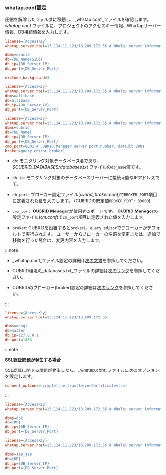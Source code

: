 ### whatap.conf設定

圧縮を解除したフォルダに移動し、_whatap.conf_ファイルを確認します。 _whatap.conf_ ファイルに、プロジェクトのアクセスキー情報、WhaTapサーバー情報、DB接続情報を入力します。

<InDoc product="oracle">

```ini title='whatap.conf'
license={AccessKey}
whatap.server.host=13.124.11.223/13.209.172.35 # WhaTap server information

dbms=oracle
db={DB_Name(SID)}
db_ip={DB_Server_IP}
db_port={DB_Server_Port} 

exclude_background=3
```

</InDoc>

<InDoc product="altibase">

```ini title='whatap.conf'
license={AccessKey}
whatap.server.host=13.124.11.223/13.209.172.35 # WhaTap server information
dbms=altibase
db=altibase
db_ip={DB_Server_IP}
db_port={DB_Server_Port} 
```

</InDoc>

<InDoc product="cubrid">

```ini title='whatap.conf'
license={AccessKey}
whatap.server.host=13.124.11.223/13.209.172.35 # WhaTap server information
dbms=cubrid
db={DB_Name}
db_ip={DB_Server_IP}
db_port={DB_Server_Port} 
cmd_port=8001 # CUBRID Manager server port number, default 8001
broker=query_editor,broker1
```

- `db`: モニタリング対象データベース名であり、
  _$CUBRID_DATABASES/databases.txt_ ファイルの`db_name`値です。

- `db_ip`: モニタリング対象のデータベースサーバーに接続可能なIPアドレスです。

- `db_port`: ブローカー設定ファイル(_cubrid_broker.conf_)で`BROKER_PORT`項目に定義された値を入力します。 (CUBRIDの既定値`BROKER_PORT: 33000`)

- `cms_port`: **CUBRID Manager**が使用するポートです。 **CUBRID Manager**の設定ファイル(_cm.conf_)で`cm_port`項目に定義された値を入力します。

- `broker`: CUBRIDを設置すると`broker1`、`query_editor`でブローカーがデフォルトで実行されます。 ユーザーからブローカーの名前を変更または、追加で移動を行った場合は、変更内容を入力します。

:::note

- _whatap.conf_ファイル設定の詳細は[次の文書](agent-dbx-settings)を参照してください。

- CUBRID環境の_databases.txt_ファイルの詳細は[次のリンク](https://www.cubrid.org/manual/ko/11.0/admin/db_manage.html#databases-txt)を参照してください。

- CUBRIDのブローカー(broker)設定の詳細は[次のリンク](https://www.cubrid.org/manual/ko/11.0/admin/config.html#broker-configuration)を参照してください。

:::

</InDoc>

<InDoc product="mssql">

```ini title="whatap.conf"
license={AccessKey}
whatap.server.host=13.124.11.223/13.209.172.35

dbms=mssql
db=master
db_ip=127.0.0.1
db_port=1433
```

:::note

**SSL認証問題が発生する場合**

SSL認証に関する問題が発生したら、_whatap.conf_ファイルに次のオプションを設定します。

```ini title="whatap.conf"
connect_option=encrypt=true;trustServerCertificate=true
```

:::

</InDoc>

<InDoc product="db2">

```ini title='whatap.conf'
license={AccessKey}
whatap.server.host=13.124.11.223/13.209.172.35 # WhaTap server information

dbms=db2
db={DB}
db_ip={DB_Server_IP}
db_port={DB_Server_Port} 
```

</InDoc>

<InDoc product="sapase">

```ini title='whatap.conf'
license={AccessKey}
whatap.server.host=13.124.11.223/13.209.172.35 # WhaTap server information

dbms=sap_ase
db={DB}
db_ip={DB_Server_IP}
db_port={DB_Server_Port} 
```

</InDoc>
